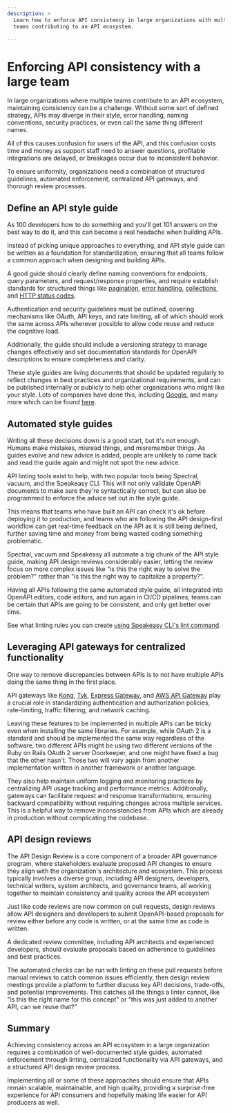 ```yaml
---
description: >
  Learn how to enforce API consistency in large organizations with multiple 
  teams contributing to an API ecosystem.

---
```




# Enforcing API consistency with a large team

In large organizations where multiple teams contribute to an API ecosystem,
maintaining consistency can be a challenge. Without some sort of defined
strategy, APIs may diverge in their style, error handling, naming conventions,
security practices, or even call the same thing different names. 

All of this causes confusion for users of the API, and this confusion costs time
and money as support staff need to answer questions, profitable integrations are
delayed, or breakages occur due to inconsistent behavior.

To ensure uniformity, organizations need a combination of structured guidelines,
automated enforcement, centralized API gateways, and thorough review processes.

## Define an API style guide

As 100 developers how to do something and you'll get 101 answers on the best way
to do it, and this can become a real headache when building APIs.

Instead of picking unique approaches to everything, and API style guide can be
written as a foundation for standardization, ensuring that all teams follow a
common approach when designing and building APIs. 

A good guide should clearly define naming conventions for endpoints, query
parameters, and request/response properties, and require establish standards for
structured things like [pagination](/api-design/pagination), [error
handling](/api-design/errors), [collections](/api-design/collections), and
[HTTP status codes](/api-design/status-codes).

Authentication and security guidelines must be outlined, covering mechanisms
like OAuth, API keys, and rate limiting, all of which should work the same
across APIs wherever possible to allow code reuse and reduce the cognitive load.

Additionally, the guide should include a versioning strategy to manage changes
effectively and set documentation standards for OpenAPI descriptions to ensure
completeness and clarity.

These style guides are living documents that should be updated regularly to
reflect changes in best practices and organizational requirements, and can be
published internally or publicly to help other organizations who might like your
style. Lots of companies have done this, including
[Google](https://cloud.google.com/apis/design), and many more which can be found
[here](https://apistylebook.com/design/guidelines/).

## Automated style guides

Writing all these decisions down is a good start, but it's not enough. Humans
make mistakes, misread things, and misremember things. As guides evolve and new
advice is added, people are unlikely to come back and read the guide again and
might not spot the new advice.

API linting tools exist to help, with two popular tools being Spectral, vacuum,
and the Speakeasy CLI. This will not only validate OpenAPI
documents to make sure they're syntactically correct, but can also be programmed to 
enforce the advice set out in the style guide.

This means that teams who have built an API can check it's ok before deploying
it to production, and teams who are following the API design-first workflow can
get real-time feedback on the API as it is still being defined, further saving
time and money from being wasted coding something problematic. 

Spectral, vacuum and Speakeasy all automate a big chunk of the API style guide, making 
API design reviews considerably easier, letting the review focus on more complex
issues like "is this the right way to solve the problem?" rather than "is this
the right way to capitalize a property?".

Having all APIs following the same automated style guide, all integrated into
OpenAPI editors, code editors, and run again in CI/CD pipelines, teams can
be certain that APIs are going to be consistent, and only get better over time.

<Callout title="Note" type="info">
  <p>
    See what linting rules you can create <a href="/docs/prep-openapi/linting">using Speakeasy CLI's lint command</a>.
  </p>
</Callout>


## Leveraging API gateways for centralized functionality

One way to remove discrepancies between APIs is to not have multiple APIs doing
the same thing in the first place. 

API gateways like [Kong](https://konghq.com/), [Tyk](https://tyk.io/), [Express
Gateway](https://www.express-gateway.io/), and [AWS API
Gateway](https://aws.amazon.com/api-gateway/) play a crucial role in
standardizing authentication and authorization policies, rate-limiting, traffic
filtering, and network caching. 

Leaving these features to be implemented in multiple APIs can be tricky even
when installing the same libraries. For example, while OAuth 2 is a standard and
should be implemented the same way regardless of the software, two different
APIs might be using two different versions of the Ruby on Rails OAuth 2 server
Doorkeeper, and one might have fixed a bug that the other hasn't. Those two will
vary again from another implementation written in another framework or another
language. 

They also help maintain uniform logging and monitoring practices by centralizing
API usage tracking and performance metrics. Additionally, gateways can
facilitate request and response transformations, ensuring backward compatibility
without requiring changes across multiple services. This is a helpful way to
remove inconsistencies from APIs which are already in production without
complicating the codebase.

## API design reviews

The API Design Review is a core component of a broader API governance program,
where stakeholders evaluate proposed API changes to ensure they align with the
organization's architecture and ecosystem. This process typically involves a
diverse group, including API designers, developers, technical writers, system
architects, and governance teams, all working together to maintain consistency
and quality across the API ecosystem

Just like code reviews are now common on pull requests, design reviews allow API
designers and developers to submit OpenAPI-based proposals for review either
before any code is written, or at the same time as code is written.

A dedicated review committee, including API architects and experienced
developers, should evaluate proposals based on adherence to guidelines and best
practices. 

The automated checks can be run with linting on these pull requests before
manual reviews to catch common issues efficiently, then design review meetings
provide a platform to further discuss key API decisions, trade-offs, and
potential improvements. This catches all the things a linter cannot, like "is
this the right name for this concept" or "this was just added to another API,
can we reuse that?"

## Summary

Achieving consistency across an API ecosystem in a large organization requires a
combination of well-documented style guides, automated enforcement through
linting, centralized functionality via API gateways, and a structured API design
review process.

Implementing all or some of these approaches should ensure that APIs remain
scalable, maintainable, and high quality, providing a surprise-free experience for
API consumers and hopefully making life easier for API producers as well.
